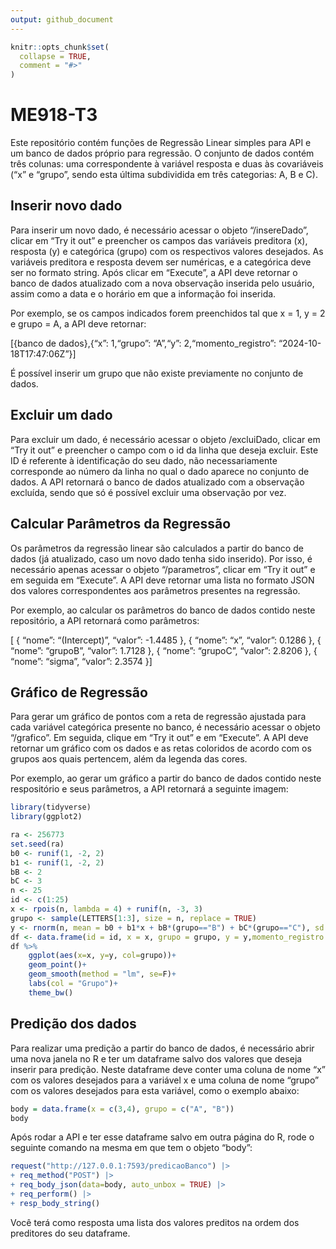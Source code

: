 ```yaml
---
output: github_document
---
```


```r
knitr::opts_chunk$set(
  collapse = TRUE,
  comment = "#>"
)
```



# ME918-T3

Este repositório contém funções de Regressão Linear simples para API e um banco de dados próprio para regressão. O conjunto de dados contém três colunas: uma correspondente à variável resposta e duas às covariáveis ("x" e "grupo", sendo esta última subdividida em três categorias: A, B e C).

## Inserir novo dado

Para inserir um novo dado, é necessário acessar o objeto "/insereDado", clicar em "Try it out" e preencher os campos das variáveis preditora (x), resposta (y) e categórica (grupo) com os respectivos valores desejados. As variáveis preditora e resposta devem ser numéricas, e a categórica deve ser no formato string. Após clicar em "Execute", a API deve retornar o banco de dados atualizado com a nova observação inserida pelo usuário, assim como a data e o horário em que a informação foi inserida.

Por exemplo, se os campos indicados forem preenchidos tal que x = 1, y = 2 e grupo = A, a API deve retornar:

[{banco de dados},{"x": 1,"grupo": "A","y": 2,"momento_registro": "2024-10-18T17:47:06Z"}]

É possível inserir um grupo que não existe previamente no conjunto de dados.



## Excluir um dado
Para excluir um dado, é necessário acessar o objeto /excluiDado, clicar em "Try it out" e preencher o campo com o id da linha que deseja excluir. Este ID é referente à identificação do seu dado, não necessariamente corresponde ao número da linha no qual o dado aparece no conjunto de dados. A API retornará o banco de dados atualizado com a observação excluída, sendo que só é possível excluir uma observação por vez.



## Calcular Parâmetros da Regressão

Os parâmetros da regressão linear são calculados a partir do banco de dados (já atualizado, caso um novo dado tenha sido inserido). Por isso, é necessário apenas acessar o objeto "/parametros", clicar em "Try it out" e em seguida em "Execute".  A API deve retornar uma lista no formato JSON dos valores correspondentes aos parâmetros presentes na regressão.

Por exemplo, ao calcular os parâmetros do banco de dados contido neste repositório, a API retornará como parâmetros:

[
  {
    "nome": "(Intercept)",
    "valor": -1.4485
  },
  {
    "nome": "x",
    "valor": 0.1286
  },
  {
    "nome": "grupoB",
    "valor": 1.7128
  },
  {
    "nome": "grupoC",
    "valor": 2.8206
  },
  {
    "nome": "sigma",
    "valor": 2.3574
  }
]

## Gráfico de Regressão

Para gerar um gráfico de pontos com a reta de regressão ajustada para cada variável categórica presente no banco, é necessário acessar o objeto "/grafico". Em seguida, clique em "Try it out" e em "Execute". A API deve retornar um gráfico com os dados e as retas coloridos de acordo com os grupos aos quais pertencem, além da legenda das cores.

Por exemplo, ao gerar um gráfico a partir do banco de dados contido neste respositório e seus parâmetros, a API retornará a seguinte imagem:

```r
library(tidyverse)
library(ggplot2)
```
```r
ra <- 256773
set.seed(ra)
b0 <- runif(1, -2, 2)
b1 <- runif(1, -2, 2)
bB <- 2
bC <- 3
n <- 25
id <- c(1:25)
x <- rpois(n, lambda = 4) + runif(n, -3, 3)
grupo <- sample(LETTERS[1:3], size = n, replace = TRUE)
y <- rnorm(n, mean = b0 + b1*x + bB*(grupo=="B") + bC*(grupo=="C"), sd = 2)
df <- data.frame(id = id, x = x, grupo = grupo, y = y,momento_registro = lubridate::now())
df %>%
    ggplot(aes(x=x, y=y, col=grupo))+
    geom_point()+
    geom_smooth(method = "lm", se=F)+
    labs(col = "Grupo")+
    theme_bw()
```



## Predição dos dados

Para realizar uma predição a partir do banco de dados, é necessário abrir uma nova janela no R e ter um dataframe salvo dos valores que deseja inserir para predição. Neste dataframe deve conter uma coluna de nome "x" com os valores desejados para a variável x e uma coluna de nome "grupo" com os valores desejados para esta variável, como o exemplo abaixo:

```r
body = data.frame(x = c(3,4), grupo = c("A", "B"))
body
```

Após rodar a API e ter esse dataframe salvo em outra página do R, rode o seguinte comando na mesma em que tem o objeto "body":
```r
request("http://127.0.0.1:7593/predicaoBanco") |>
+ req_method("POST") |>
+ req_body_json(data=body, auto_unbox = TRUE) |>
+ req_perform() |>
+ resp_body_string()
```
Você terá como resposta uma lista dos valores preditos na ordem dos preditores do seu dataframe. 

